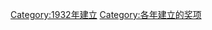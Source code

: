 {{cat topic in year| topic=建立的奖项|year=1932}}
[[Category:1932年建立|Category:1932年建立]]
[[Category:各年建立的奖项|Category:各年建立的奖项]]